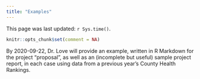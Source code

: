 ---
title: "Examples"
---

This page was last updated: `r Sys.time()`.

```{r setup, include=FALSE}
knitr::opts_chunk$set(comment = NA)
```

By 2020-09-22, Dr. Love will provide an example, written in R Markdown for the project "proposal", as well as an (incomplete but useful) sample project report, in each case using data from a  previous year's County Health Rankings.



